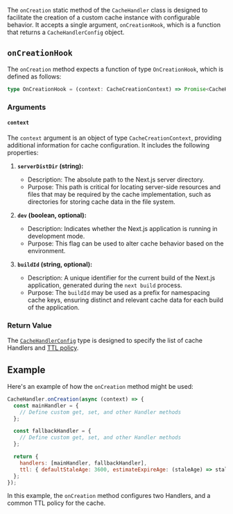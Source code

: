 The `onCreation` static method of the `CacheHandler` class is designed to facilitate the creation of a custom cache instance with configurable behavior. It accepts a single argument, `onCreationHook`, which is a function that returns a `CacheHandlerConfig` object.

## `onCreationHook`

The `onCreation` method expects a function of type `OnCreationHook`, which is defined as follows:

```typescript
type OnCreationHook = (context: CacheCreationContext) => Promise<CacheHandlerConfig> | CacheHandlerConfig;
```

### Arguments

#### `context`

The `context` argument is an object of type `CacheCreationContext`, providing additional information for cache configuration. It includes the following properties:

1. **`serverDistDir` (string):**

   - Description: The absolute path to the Next.js server directory.
   - Purpose: This path is critical for locating server-side resources and files that may be required by the cache implementation, such as directories for storing cache data in the file system.

2. **`dev` (boolean, optional):**

   - Description: Indicates whether the Next.js application is running in development mode.
   - Purpose: This flag can be used to alter cache behavior based on the environment.

3. **`buildId` (string, optional):**

   - Description: A unique identifier for the current build of the Next.js application, generated during the `next build` process.
   - Purpose: The `buildId` may be used as a prefix for namespacing cache keys, ensuring distinct and relevant cache data for each build of the application.

### Return Value

The [`CacheHandlerConfig`](/api-reference/cache-handler-config) type is designed to specify the list of cache Handlers and [TTL policy](/api-reference/ttl-parameters).

## Example

Here's an example of how the `onCreation` method might be used:

```js filename="cache-handler.mjs"
CacheHandler.onCreation(async (context) => {
  const mainHandler = {
    // Define custom get, set, and other Handler methods
  };

  const fallbackHandler = {
    // Define custom get, set, and other Handler methods
  };

  return {
    handlers: [mainHandler, fallbackHandler],
    ttl: { defaultStaleAge: 3600, estimateExpireAge: (staleAge) => staleAge * 2 },
  };
});
```

In this example, the `onCreation` method configures two Handlers, and a common TTL policy for the cache.
